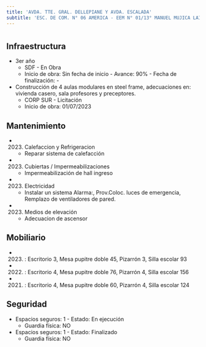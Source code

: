 ```yaml
---
title: 'AVDA. TTE. GRAL. DELLEPIANE Y AVDA. ESCALADA'
subtitle: 'ESC. DE COM. N° 06 AMERICA - EEM N° 01/13° MANUEL MUJICA LAINEZ - CAIYJ CLUB AMERICA'
---
```


#
## Infraestructura

* 3er año 
    + SDF - En Obra 
    + Inicio de obra: Sin fecha de inicio - Avance: 90% - Fecha de finalización: - 


* Construcción de 4 aulas modulares en steel frame, adecuaciones en: vivienda casero, sala profesores y preceptores. 
    + CORP SUR - Licitación 
    + Inicio de obra: 01/07/2023 






## Mantenimiento

*  (2023) Calefaccion y Refrigeracion 
    + Reparar sistema de calefacción

*  (2023) Cubiertas / Impermeabilizaciones 
    + Impermeabilización de hall ingreso

*  (2023) Electricidad 
    + Instalar un sistema Alarma:, Prov.Coloc. luces de emergencia, Remplazo de ventiladores de pared.

*  (2023) Medios de elevación 
    + Adecuacion de ascensor





## Mobiliario

*  (2023) : Escritorio 3, Mesa pupitre doble 45, Pizarrón 3, Silla escolar 93 

*  (2022) : Escritorio 4, Mesa pupitre doble 76, Pizarrón 4, Silla escolar 156 

*  (2021) : Escritorio 4, Mesa pupitre doble 60, Pizarrón 4, Silla escolar 124 





## Seguridad

*  Espacios seguros: 1 - Estado: En ejecución 
    + Guardia física: NO

*  Espacios seguros: 1 - Estado: Finalizado 
    + Guardia física: NO



